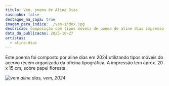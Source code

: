 ```yaml
---
titulo: Vem, poema de Aline Dias
rascunho: false
destaque_na_capa: true
imagem_para_indice: ./vem-index.jpg
descricao: composição com tipos móveis de poema de aline dias impresso sobre papel floresta
data_da_publicacao: 2025-10-27
artistas:
  - aline-dias
---
```


Este poema foi composto por aline dias em 2024 utilizando tipos móveis do acervo recém organizado da oficina tipográfica. A impressão tem aprox. 20 x 15 cm, sobre papel floresta. 

![vem](./vem-index.jpg)
_aline dias, *vem*, 2024_
